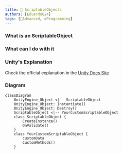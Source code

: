 ```yaml
---
title: 📘 ScriptableObjects
authors: [EduardoU24]
tags: [📘Advanced, ⚙️Programming]
---
```


### What is an ScriptableObject

### What can I do with it

### Unity's Explanation

Check the official explanation in the [Unity Docs Site](https://docs.unity3d.com/Manual/class-ScriptableObject.html)

### Diagram

```mermaid
classDiagram
    UnityEngine_Object <|-- ScriptableObject
    UnityEngine_Object: Instantiate()
    UnityEngine_Object: Destroy()
    ScriptableObject <|-- YourCustomScriptableObject
    class ScriptableObject {
        CreateInstance()
        OnValidate()
    }
    class YourCustomScriptableObject {
        customData
        CustomMethods()
    }
```